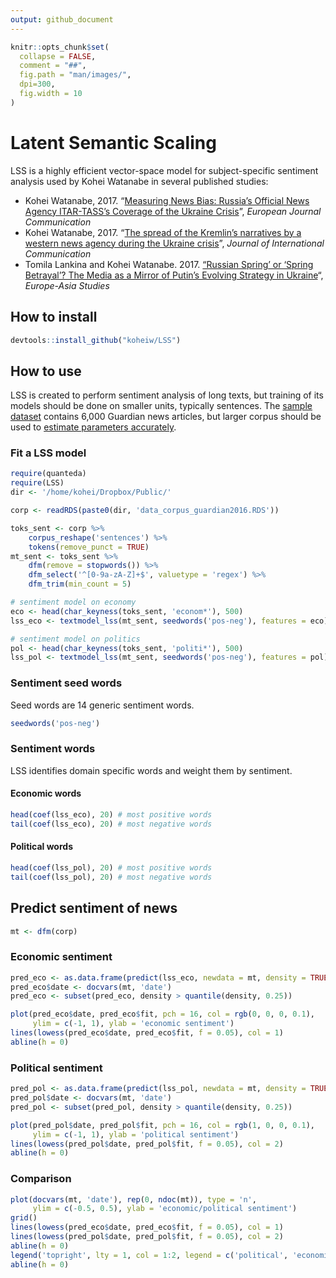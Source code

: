 ```yaml
---
output: github_document
---
```


```r
knitr::opts_chunk$set(
  collapse = FALSE,
  comment = "##",
  fig.path = "man/images/",
  dpi=300,
  fig.width = 10
)
```

# Latent Semantic Scaling
LSS is a highly efficient vector-space model for subject-specific sentiment analysis used by Kohei Watanabe in several published studies:

* Kohei Watanabe, 2017. "[Measuring News Bias: Russia’s Official News Agency ITAR-TASS’s Coverage of the Ukraine Crisis](http://journals.sagepub.com/eprint/TBc9miIc89njZvY3gyAt/full)", *European Journal Communication*
* Kohei Watanabe, 2017. "[The spread of the Kremlin’s narratives by a western news agency during the Ukraine crisis](http://www.tandfonline.com/eprint/h2IHsz2YKce6uJeeCmcd/full)", *Journal of International Communication*
* Tomila Lankina and Kohei Watanabe. 2017. ["Russian Spring’ or ‘Spring Betrayal’? The Media as a Mirror of Putin’s Evolving Strategy in Ukraine](http://www.tandfonline.com/eprint/tWik7KDfsZv8C2KeNkI5/full)", *Europe-Asia Studies*


## How to install

```r
devtools::install_github("koheiw/LSS")
```

## How to use

LSS is created to perform sentiment analysis of long texts, but training of its models should be done on smaller units, typically sentences. The [sample  dataset](https://www.dropbox.com/s/555sr2ml6wc701p/guardian-sample.RData?dl=0) contains 6,000 Guardian news articles, but larger corpus should be used to [estimate parameters accurately](https://koheiw.net/?p=629).

### Fit a LSS model

```r
require(quanteda)
require(LSS)
dir <- '/home/kohei/Dropbox/Public/'
```

```r
corp <- readRDS(paste0(dir, 'data_corpus_guardian2016.RDS'))

toks_sent <- corp %>% 
    corpus_reshape('sentences') %>% 
    tokens(remove_punct = TRUE)
mt_sent <- toks_sent %>% 
    dfm(remove = stopwords()) %>% 
    dfm_select('^[0-9a-zA-Z]+$', valuetype = 'regex') %>% 
    dfm_trim(min_count = 5)

# sentiment model on economy
eco <- head(char_keyness(toks_sent, 'econom*'), 500)
lss_eco <- textmodel_lss(mt_sent, seedwords('pos-neg'), features = eco)

# sentiment model on politics
pol <- head(char_keyness(toks_sent, 'politi*'), 500)
lss_pol <- textmodel_lss(mt_sent, seedwords('pos-neg'), features = pol)

```

### Sentiment seed words

Seed words are 14 generic sentiment words.

```r
seedwords('pos-neg')
```

### Sentiment words

LSS identifies domain specific words and weight them by sentiment.

#### Economic words

```r
head(coef(lss_eco), 20) # most positive words
tail(coef(lss_eco), 20) # most negative words

```

#### Political words

```r
head(coef(lss_pol), 20) # most positive words
tail(coef(lss_pol), 20) # most negative words
```

## Predict sentiment of news

```r
mt <- dfm(corp)
```

### Economic sentiment

```r
pred_eco <- as.data.frame(predict(lss_eco, newdata = mt, density = TRUE))
pred_eco$date <- docvars(mt, 'date')
pred_eco <- subset(pred_eco, density > quantile(density, 0.25))

plot(pred_eco$date, pred_eco$fit, pch = 16, col = rgb(0, 0, 0, 0.1),
     ylim = c(-1, 1), ylab = 'economic sentiment')
lines(lowess(pred_eco$date, pred_eco$fit, f = 0.05), col = 1)
abline(h = 0)
```


### Political sentiment

```r
pred_pol <- as.data.frame(predict(lss_pol, newdata = mt, density = TRUE))
pred_pol$date <- docvars(mt, 'date')
pred_pol <- subset(pred_pol, density > quantile(density, 0.25))

plot(pred_pol$date, pred_pol$fit, pch = 16, col = rgb(1, 0, 0, 0.1),
     ylim = c(-1, 1), ylab = 'political sentiment')
lines(lowess(pred_pol$date, pred_pol$fit, f = 0.05), col = 2)
abline(h = 0)
```

### Comparison

```r
plot(docvars(mt, 'date'), rep(0, ndoc(mt)), type = 'n',
     ylim = c(-0.5, 0.5), ylab = 'economic/political sentiment')
grid()
lines(lowess(pred_eco$date, pred_eco$fit, f = 0.05), col = 1)
lines(lowess(pred_pol$date, pred_pol$fit, f = 0.05), col = 2)
abline(h = 0)
legend('topright', lty = 1, col = 1:2, legend = c('political', 'economic'))
abline(h = 0)
```


